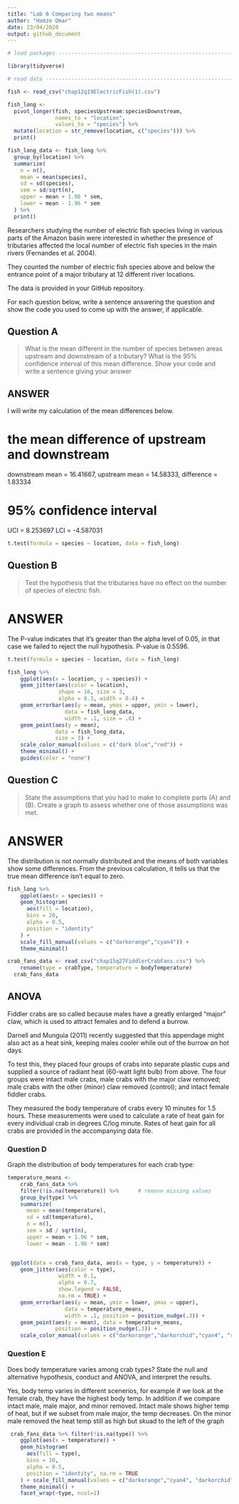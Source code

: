 ```yaml
---
title: "Lab 6 Comparing two means"
author: "Hamze Omar"
date: 23/04/2020
output: github_document
---
```


```r

# load packages -----------------------------------------------------------

library(tidyverse)

# read data ---------------------------------------------------------------

fish <- read_csv("chap12q19ElectricFish(1).csv")
```



```r
fish_long <- 
  pivot_longer(fish, speciesUpstream:speciesDownstream,
               names_to = "location",
               values_to = "species") %>% 
  mutate(location = str_remove(location, c("species"))) %>% 
  print()

fish_long_data <- fish_long %>% 
  group_by(location) %>% 
  summarize(
    n = n(),
    mean = mean(species),
    sd = sd(species),
    sem = sd/sqrt(n),
    upper = mean + 1.96 * sem,
    lower = mean - 1.96 * sem
  ) %>% 
  print()
```


Researchers studying the number of electric fish species living in various parts of the Amazon basin were interested in whether the presence of tributaries affected the local number of electric fish species in the main rivers (Fernandes et al. 2004).

They counted the number of electric fish species above and below the entrance point of a major tributary at 12 different river locations.

The data is provided in your GitHub repository.

For each question below, write a sentence answering the question and show the code you used to come up with the answer, if applicable.

## Question A

> What is the mean different in the number of species between areas upstream and downstream of a tributary? What is the 95% confidence interval of this mean difference. Show your code and write a sentence giving your answer

## ANSWER

I will write my calculation of the mean differences below.

# the mean difference of upstream and downstream

downstream mean = 16.41667, upstream mean = 14.58333, difference = 1.83334

# 95% confidence interval

UCI = 8.253697
LCI = -4.587031


```r
t.test(formula = species ~ location, data = fish_long)
```

## Question B

> Test the hypothesis that the tributaries have no effect on the number of species of electric fish.

# ANSWER

The P-value indicates that it's greater than the alpha level of 0.05, in that case we failed to reject the null hypothesis. P-value is 0.5596.

```r
t.test(formula = species ~ location, data = fish_long)

fish_long %>% 
    ggplot(aes(x = location, y = species)) +
    geom_jitter(aes(color = location), 
                shape = 16, size = 3, 
                alpha = 0.3, width = 0.4) +
    geom_errorbar(aes(y = mean, ymax = upper, ymin = lower), 
                  data = fish_long_data, 
                  width = .1, size = .8) +
    geom_point(aes(y = mean), 
               data = fish_long_data, 
               size = 3) +
    scale_color_manual(values = c("dark blue","red")) +
    theme_minimal() +
    guides(color = "none")
```

## Question C

> State the assumptions that you had to make to complete parts (A) and (B). Create a graph to assess whether one of those assumptions was met.

# ANSWER

The distribution is not  normally distributed and the means of both variables show some differences. From the previous calculation, it tells us that the true mean difference isn't equal to zero.

```r
fish_long %>% 
    ggplot(aes(x = species)) +
    geom_histogram(
      aes(fill = location), 
      bins = 20, 
      alpha = 0.5, 
      position = "identity"
    ) +
    scale_fill_manual(values = c("darkorange","cyan4")) +
    theme_minimal()
```



```r
crab_fans_data <- read_csv("chap15q27FiddlerCrabFans.csv") %>%
    rename(type = crabType, temperature = bodyTemperature)
  crab_fans_data
```

## ANOVA

Fiddler crabs are so called because males have a greatly enlarged "major" claw, which is used to attract females and to defend a burrow.

Darnell and Munguia (2011) recently suggested that this appendage might also act as a heat sink, keeping males cooler while out of the burrow on hot days.

To test this, they placed four groups of crabs into separate plastic cups and supplied a source of radiant heat (60-watt light bulb) from above. The four groups were intact male crabs, male crabs with the major claw removed; male crabs with the other (minor) claw removed (control); and intact female fiddler crabs.

They measured the body temperature of crabs every 10 minutes for 1.5 hours. These measurements were used to calculate a rate of heat gain for every individual crab in degrees C/log minute. Rates of heat gain for all crabs are provided in the accompanying data file.

### Question D

Graph the distribution of body temperatures for each crab type:

```r

temperature_means <-
    crab_fans_data %>%
    filter(!is.na(temperature)) %>%      # remove missing values
    group_by(type) %>%
    summarize(
      mean = mean(temperature),
      sd = sd(temperature),
      n = n(),
      sem = sd / sqrt(n),
      upper = mean + 1.96 * sem,
      lower = mean - 1.96 * sem)


 ggplot(data = crab_fans_data, aes(x = type, y = temperature)) +
    geom_jitter(aes(color = type),
                width = 0.1,
                alpha = 0.7,
                show.legend = FALSE,
                na.rm = TRUE) +
    geom_errorbar(aes(y = mean, ymin = lower, ymax = upper), 
                  data = temperature_means,
                  width = .1, position = position_nudge(.3)) +
    geom_point(aes(y = mean), data = temperature_means,
               position = position_nudge(.3)) +
    scale_color_manual(values = c("darkorange","darkorchid","cyan4", "red"))
```

### Question E

Does body temperature varies among crab types? State the null and alternative hypothesis, conduct and ANOVA, and interpret the results.

Yes, body temp varies in different scenerios, for example if we look at the female crab, they have the highest body temp. In addition if we compare intact male, male major, and minor removed.
Intact male shows higher temp of heat, but if we subset from male major, the temp decreases. On the minor male removed the heat temp still as high but skuad to the left of the graph

```r
 crab_fans_data %>% filter(!is.na(type)) %>% 
    ggplot(aes(x = temperature)) +
    geom_histogram(
      aes(fill = type), 
      bins = 10, 
      alpha = 0.5, 
      position = "identity", na.rm = TRUE
    ) + scale_fill_manual(values = c("darkorange","cyan4", "darkorchid", "red")) +
    theme_minimal() +
    facet_wrap(~type, ncol=1)
```